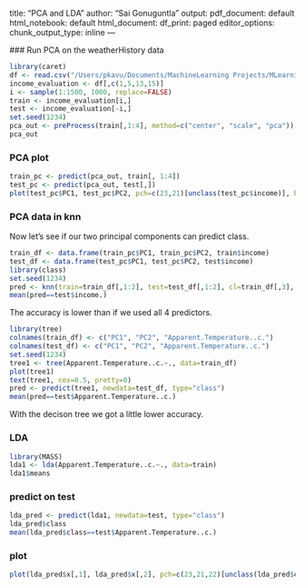 title: "PCA and LDA"
author: "Sai Gonuguntla"
output:
pdf_document: default
html_notebook: default
html_document:
df_print: paged
editor_options:
chunk_output_type: inline
---
  
  ### Run PCA on the weatherHistory data 

```r
library(caret)
df <- read.csv("/Users/pkavu/Documents/MachineLearning Projects/MLearning/income_evaluation.csv", header=TRUE)
income_evaluation <- df[,c(1,5,13,15)]
i <- sample(1:1500, 1000, replace=FALSE)
train <- income_evaluation[i,]
test <- income_evaluation[-i,]
set.seed(1234)
pca_out <- preProcess(train[,1:4], method=c("center", "scale", "pca"))
pca_out
```

### PCA plot

```r
train_pc <- predict(pca_out, train[, 1:4])
test_pc <- predict(pca_out, test[,])
plot(test_pc$PC1, test_pc$PC2, pch=c(23,21)[unclass(test_pc$income)], bg=c("red","green")[unclass(test$income)])


```

### PCA data in knn

Now let's see if our two principal components can predict class.


```r
train_df <- data.frame(train_pc$PC1, train_pc$PC2, train$income)
test_df <- data.frame(test_pc$PC1, test_pc$PC2, test$income)
library(class)
set.seed(1234)
pred <- knn(train=train_df[,1:2], test=test_df[,1:2], cl=train_df[,3], k=3)
mean(pred==test$income.)
```

The accuracy is lower than if we used all 4 predictors. 

```r
library(tree)
colnames(train_df) <- c("PC1", "PC2", "Apparent.Temperature..c.")
colnames(test_df) <- c("PC1", "PC2", "Apparent.Temperature..c.")
set.seed(1234)
tree1 <- tree(Apparent.Temperature..c.~., data=train_df)
plot(tree1)
text(tree1, cex=0.5, pretty=0)
pred <- predict(tree1, newdata=test_df, type="class")
mean(pred==test$Apparent.Temperature..c.)
```

With the decison tree we got a little lower accuracy.

### LDA

```r
library(MASS)
lda1 <- lda(Apparent.Temperature..c.~., data=train)
lda1$means
```

### predict on test

```r
lda_pred <- predict(lda1, newdata=test, type="class")
lda_pred$class
mean(lda_pred$class==test$Apparent.Temperature..c.)
```

### plot

```r
plot(lda_pred$x[,1], lda_pred$x[,2], pch=c(23,21,22)[unclass(lda_pred$class)], bg=c("red","green","blue")[unclass(test_pc$Apparent.Temperature..c.)])
```